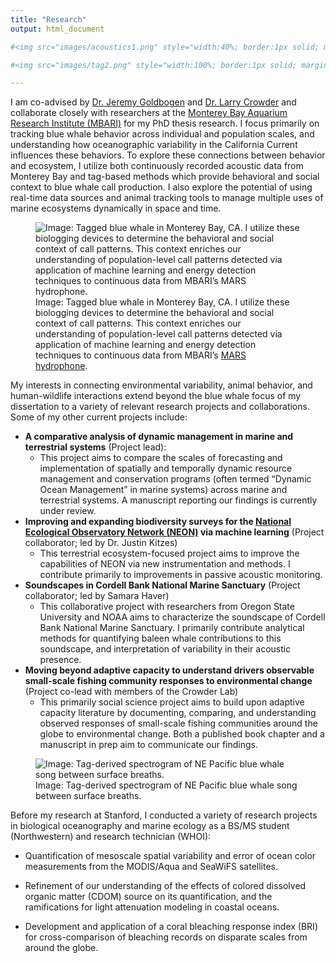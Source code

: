 ```yaml
---
title: "Research"
output: html_document

#<img src="images/acoustics1.png" style="width:40%; border:1px solid; margin-right: 20px" align="left">

#<img src="images/tag2.png" style="width:100%; border:1px solid; margin-right: 20px" align="left">

---
```


<style>
p.caption {
  font-size: 0.8em;
}
</style>

<link rel="stylesheet" href="styles.css" type="text/css">


I am co-advised by [Dr. Jeremy Goldbogen](https://goldbogen.stanford.edu/) and [Dr. Larry Crowder](https://crowderlab.stanford.edu/) and collaborate closely with researchers at the [Monterey Bay Aquarium Research Institute (MBARI)](https://www.mbari.org/technology/solving-challenges/persistent-presence/mars-hydrophone/) for my PhD thesis research. I focus primarily on tracking blue whale behavior across individual and population scales, and understanding how oceanographic variability in the California Current influences these behaviors. To explore these connections between behavior and ecosystem, I utilize both continuously recorded acoustic data from Monterey Bay and tag-based methods which provide behavioral and social context to blue whale call production. I also explore the potential of using real-time data sources and animal tracking tools to manage multiple uses of marine ecosystems dynamically in space and time. 

![Image: Tagged blue whale in Monterey Bay, CA. I utilize these biologging devices to determine the behavioral and social context of call patterns. This context enriches our understanding of population-level call patterns detected via application of machine learning and energy detection techniques to continuous data from MBARI's [MARS hydrophone](https://www.mbari.org/at-sea/cabled-observatory/mars-science-experiments/mars-hydrophone-data/).\label{figurelabel}](images/tag2.png)



My interests in connecting environmental variability, animal behavior, and human-wildlife interactions extend beyond the blue whale focus of my dissertation to a variety of relevant research projects and collaborations. Some of my other current projects include:

* __A comparative analysis of dynamic management in marine and terrestrial systems__ (Project lead):
    * This project aims to compare the scales of forecasting and implementation of spatially and temporally dynamic resource management and conservation programs (often termed "Dynamic Ocean Management" in marine systems) across marine and terrestrial systems. A manuscript reporting our findings is currently under review.

* __Improving and expanding biodiversity surveys for the [National Ecological Observatory Network (NEON)](https://www.neonscience.org/) via machine learning__ (Project collaborator; led by Dr. Justin Kitzes)
    * This terrestrial ecosystem-focused project aims to improve the capabilities of NEON via new instrumentation and methods. I contribute primarily to improvements in passive acoustic monitoring.

* __Soundscapes in Cordell Bank National Marine Sanctuary__ (Project collaborator; led by Samara Haver)
    * This collaborative project with researchers from Oregon State University and NOAA aims to characterize the soundscape of Cordell Bank National Marine Sanctuary. I primarily contribute analytical methods for quantifying baleen whale contributions to this soundscape, and interpretation of variability in their acoustic presence.

* __Moving beyond adaptive capacity to understand drivers observable small-scale fishing community responses to environmental change__ (Project co-lead with members of the Crowder Lab)
    * This primarily social science project aims to build upon adaptive capacity literature by documenting, comparing, and understanding observed responses of small-scale fishing communities around the globe to environmental change. Both a published book chapter and a manuscript in prep aim to communicate our findings.

![Image: Tag-derived spectrogram of NE Pacific blue whale song between surface breaths. \label{figurelabel}](images/acoustics2.png)


Before my research at Stanford, I conducted a variety of research projects in biological oceanography and marine ecology as a BS/MS student (Northwestern) and research technician (WHOI):

* Quantification of mesoscale spatial variability and error of ocean color measurements from the MODIS/Aqua and SeaWiFS satellites.

* Refinement of our understanding of the effects of colored dissolved organic matter (CDOM) source on its quantification, and the ramifications for light attenuation modeling in coastal oceans.

* Development and application of a coral bleaching response index (BRI) for cross-comparison of bleaching records on disparate scales from around the globe.